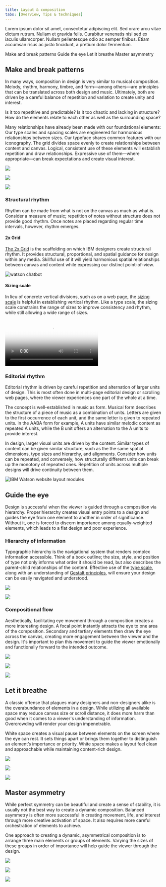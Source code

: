 ```yaml
---
title: Layout & composition
tabs: [Overview, Tips & techniques]
---
```


<PageDescription>

Lorem ipsum dolor sit amet, consectetur adipiscing elit. Sed orare arcu vitae dictum rutrum. Nullam et gravida felis. Curabitur venenatis nisl sed ex iaculis ullamcorper. Nullam pellentesque odio ac semper finibus. Etiam accumsan risus ac justo tincidunt, a pretium dolor fermentum.

</PageDescription>

<AnchorLinks>
  <AnchorLink>Make and break patterns</AnchorLink>
  <AnchorLink>Guide the eye</AnchorLink>
  <AnchorLink>Let it breathe</AnchorLink>
  <AnchorLink>Master asymmetry</AnchorLink>
</AnchorLinks>

## Make and break patterns

In many ways, composition in design is very similar to musical composition. Melody, rhythm, harmony, timbre, and form—among others—are principles that can be translated across both design and music. Ultimately, both are driven by a careful balance of repetition and variation to create unity and interest.

Is it too repetitive and predictable? Is it too chaotic and lacking in structure? How do the elements relate to each other as well as the surrounding space?

Many relationships have already been made with our foundational elements: Our type scales and spacing scales are engineered for harmonious relationships between sizes. Our typeface shares common features with our iconography. The grid divides space evenly to create relationships between content and canvas. Logical, consistent use of these elements will establish repetition and draw relationships. Expressive use of them—where appropriate—can break expectations and create visual interest. 

![](/images/IBM_Watson_Primer_Digital.png)

<Row>
<Column colMd={5} colLg={8}>

![](/images/CloudMagazine.png)

</Column>
<Column colMd={3} colLg={4}>

![](/images/TEMP3.png)

</Column>
</Row>

### Structural rhythm

Rhythm can be made from what is not on the canvas as much as what is. Consider a measure of music; repetition of notes without structure does not provide good rhythm. Once notes are placed regarding regular time intervals, however, rhythm emerges.

#### 2x Grid

[The 2x Grid](/elements/2x-grid) is the scaffolding on which IBM designers create structural rhythm. It provides structural, proportional, and spatial guidance for design within any media. Skillful use of it will yield harmonious spatial relationships between canvas and content while expressing our distinct point-of-view.

![watson chatbot](../images/grid-ex-watson-chatbot.png)

#### Sizing scale

In lieu of concrete vertical divisions, such as on a web page, the [sizing scale](https://www.carbondesignsystem.com/guidelines/layout#sizing-scale) is helpful in establishing vertical rhythm. Like a type scale, the sizing scale constrains the range of sizes to improve consistency and rhythm, while still allowing a wide range of sizes.

<Video
  src="/videos/Visual-Rhythm.mp4"
  poster="/images/Visual_Rhythm_Poster.png"
/>

### Editorial rhythm

Editorial rhythm is driven by careful repetition and alternation of larger units of design. This is most often done in multi-page editorial design or scrolling web pages, where the viewer experiences one part of the whole at a time. 

The concept is well-established in music as form. Musical form describes the structure of a piece of music as a combination of units. Letters are given to the first occurrence of each unit, and the same letter is given to repeated units. In the AABA form for example, A units have similar melodic content as repeated A units, while the B unit offers an alternation to the A units to provide interest.

In design, larger visual units are driven by the content. Similar types of content can be given similar structure, such as the the same spatial dimensions, type sizes and hierarchy, and alignments. Consider how units can be repeated, and conversely, how structurally different units can break up the monotony of repeated ones. Repetition of units across multiple designs will drive continuity between them.

![IBM Watson website layout modules](/images/watsonpages.png)

## Guide the eye

Design is successful when the viewer is guided through a composition via hierarchy. Proper hierarchy creates visual entry points to a design and guides the eye from one element to another in order of significance. Without it, one is forced to discern importance among equally-weighted elements, which leads to a flat design and poor experience. 

### Hierarchy of information

Typographic hierarchy is the navigational system that renders complex information accessible. Think of a book outline; the size, style, and position of type not only informs what order it should be read, but also describes the parent-child relationships of the content. Effective use of the [type scale](https://www.ibm.com/design/language/elements/type-specs-ui), along with an understanding of [Gestalt principles](https://www.interaction-design.org/literature/topics/gestalt-principles), will ensure your design can be easily navigated and understood.

![](/images/ThreatLandscape-Default.png)

![](/images/IBMcom.png)

### Compositional flow

Aesthetically, facilitating eye movement through a composition creates a more interesting design. A focal point instantly attracts the eye to one area of the composition. Secondary and tertiary elements then draw the eye across the canvas, creating more engagement between the viewer and the design. It's important to plan this movement to guide the viewer emotionally and functionally forward to the intended outcome.

![](/images/AI.png)

<Row>
<Column colMd={5} colLg={8}>

![](/images/Aicher2.jpg)

</Column>
<Column colMd={3} colLg={4}>

![](/images/blueprint.png)

</Column>
</Row>

## Let it breathe

A classic offense that plagues many designers and non-designers alike is the overabundance of elements in a design. While utilizing all available space may reduce canvas size or scroll distance, it does more harm than good when it comes to a viewer's understanding of information. Overcrowding will render your design impenetrable. 

White space creates a visual pause between elements on the screen where the eye can rest. It sets things apart or brings them together to distinguish an element’s importance or priority. White space makes a layout feel clean and approachable while maintaining content-rich design.

![](/images/ORG-4.jpg)

<Row>
<Column colMd={5} colLg={8}>

![](/images/Watsoncom.png)

</Column>
<Column colMd={3} colLg={4}>

![](/images/Whitepaper.png)

</Column>
</Row>

## Master asymmetry

While perfect symmetry can be beautiful and create a sense of stability, it is usually not the best way to create a dynamic composition. Balanced asymmetry is often more successful in creating movement, life, and interest through more creative activation of space. It also requires more careful orchestration of elements to achieve.

One approach to creating a dynamic, asymmetrical composition is to arrange three main elements or groups of elements. Varying the sizes of these groups in order of importance will help guide the viewer through the design. 

![](/images/Quantum.png)

<Row>
<Column colMd={3} colLg={4}>

![](/images/ForGood.png)

</Column>
<Column colMd={5} colLg={8}>

![](/images/typografik.png)

</Column>
</Row>
